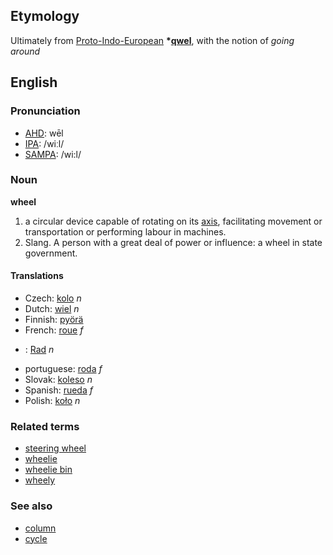 ==Etymology==
Ultimately from [[Proto-Indo-European]] '''*[[qwel]]''', with the notion of ''going around''

==English==
===Pronunciation===
*[[w:AHD|AHD]]: wēl
*[[w:IPA|IPA]]: /wiːl/
*[[w:SAMPA|SAMPA]]: /wi:l/
===Noun===
'''wheel'''

#a circular device capable of rotating on its [[axis]], facilitating movement or transportation or performing labour in machines.
#Slang. A person with a great deal of power or influence: a wheel in state government.

====Translations====
*Czech: [[kolo]]  ''n''
*Dutch: [[wiel]] ''n''
*Finnish: [[pyörä]]
*French: [[roue]] ''f''
*{{msg:de}}: [[Rad]] ''n''
*portuguese: [[roda]] ''f''
*Slovak: [[koleso]]  ''n''
*Spanish: [[rueda]] ''f''
*Polish: [[koło]] ''n''

===Related terms===
*[[steering wheel]]
*[[wheelie]]
*[[wheelie bin]]
*[[wheely]]

===See also===
*[[column]]
*[[cycle]]